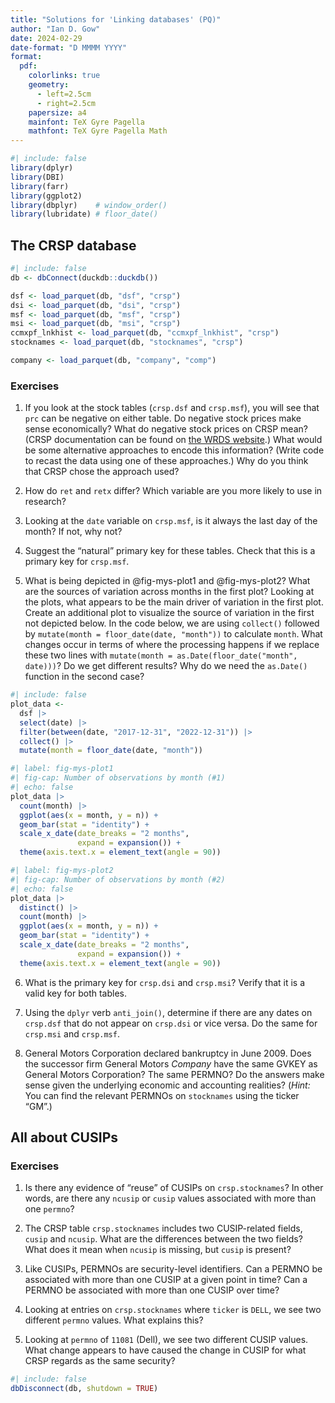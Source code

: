 ```yaml
---
title: "Solutions for 'Linking databases' (PQ)"
author: "Ian D. Gow"
date: 2024-02-29
date-format: "D MMMM YYYY"
format:
  pdf: 
    colorlinks: true
    geometry:
      - left=2.5cm
      - right=2.5cm
    papersize: a4
    mainfont: TeX Gyre Pagella
    mathfont: TeX Gyre Pagella Math
---
```


```r
#| include: false
library(dplyr)
library(DBI)
library(farr)
library(ggplot2)
library(dbplyr)    # window_order()
library(lubridate) # floor_date()
```

## The CRSP database

```r
#| include: false
db <- dbConnect(duckdb::duckdb())

dsf <- load_parquet(db, "dsf", "crsp")
dsi <- load_parquet(db, "dsi", "crsp")
msf <- load_parquet(db, "msf", "crsp")
msi <- load_parquet(db, "msi", "crsp")
ccmxpf_lnkhist <- load_parquet(db, "ccmxpf_lnkhist", "crsp")
stocknames <- load_parquet(db, "stocknames", "crsp")

company <- load_parquet(db, "company", "comp")
```

### Exercises

1. If you look at the stock tables (`crsp.dsf` and `crsp.msf`), you will see that `prc` can be negative on either table.
Do negative stock prices make sense economically?
What do negative stock prices on CRSP mean? 
(CRSP documentation can be found on [the WRDS website](https://wrds-www.wharton.upenn.edu/pages/support/manuals-and-overviews/crsp/stocks-and-indices/overview-crsp-us-stock-database/#dataset-organization).)
What would be some alternative approaches to encode this information? 
(Write code to recast the data using one of these approaches.)
Why do you think that CRSP chose the approach used?

2. How do `ret` and `retx` differ?
Which variable are you more likely to use in research?

3. Looking at the `date` variable on `crsp.msf`, is it always the last day of the month?
If not, why not?


4. Suggest the "natural" primary key for these tables.
Check that this is a primary key for `crsp.msf`.

5. What is being depicted in @fig-mys-plot1 and @fig-mys-plot2?
What are the sources of variation across months in the first plot?
Looking at the plots, what appears to be the main driver of variation in the first plot.
Create an additional plot to visualize the source of variation in the first not depicted below.
In the code below, we are using `collect()` followed by `mutate(month = floor_date(date, "month"))` to calculate `month`. 
What changes occur in terms of where the processing happens if we replace these two lines with `mutate(month = as.Date(floor_date("month", date)))`?
Do we get different results?
Why do we need the `as.Date()` function in the second case?

```r
#| include: false
plot_data <-
  dsf |>
  select(date) |>
  filter(between(date, "2017-12-31", "2022-12-31")) |>
  collect() |>
  mutate(month = floor_date(date, "month"))
```
```r
#| label: fig-mys-plot1
#| fig-cap: Number of observations by month (#1)
#| echo: false
plot_data |>
  count(month) |>
  ggplot(aes(x = month, y = n)) +
  geom_bar(stat = "identity") +
  scale_x_date(date_breaks = "2 months",
               expand = expansion()) +
  theme(axis.text.x = element_text(angle = 90))
```

```r
#| label: fig-mys-plot2
#| fig-cap: Number of observations by month (#2)
#| echo: false
plot_data |>
  distinct() |>
  count(month) |>
  ggplot(aes(x = month, y = n)) +
  geom_bar(stat = "identity") +
  scale_x_date(date_breaks = "2 months",
               expand = expansion()) +
  theme(axis.text.x = element_text(angle = 90))
```

6. What is the primary key for `crsp.dsi` and `crsp.msi`? 
Verify that it is a valid key for both tables.

7. Using the `dplyr` verb `anti_join()`, determine if there are any dates on `crsp.dsf` that do not appear on `crsp.dsi` or vice versa.
Do the same for `crsp.msi` and `crsp.msf`.

8. General Motors Corporation declared bankruptcy in June 2009.
Does the successor firm General Motors *Company* have the same GVKEY as General Motors Corporation? The same PERMNO?
Do the answers make sense given the underlying economic and accounting realities?
(*Hint:* You can find the relevant PERMNOs on `stocknames` using the ticker "GM".)

## All about CUSIPs

### Exercises

1. Is there any evidence of "reuse" of CUSIPs on `crsp.stocknames`?
In other words, are there any `ncusip` or `cusip` values associated with more than one `permno`?

2. The CRSP table `crsp.stocknames` includes two CUSIP-related fields, `cusip` and `ncusip`.
What are the differences between the two fields?
What does it mean when `ncusip` is missing, but `cusip` is present?

3. Like CUSIPs, PERMNOs are security-level identifiers.
Can a PERMNO be associated with more than one CUSIP at a given point in time?
Can a PERMNO be associated with more than one CUSIP over time?

4. Looking at entries on `crsp.stocknames` where `ticker` is `DELL`, we see two different `permno` values. 
What explains this?

5. Looking at `permno` of `11081` (Dell), we see two different CUSIP values.
What change appears to have caused the change in CUSIP for what CRSP regards as the same security?

```r
#| include: false
dbDisconnect(db, shutdown = TRUE)
```
